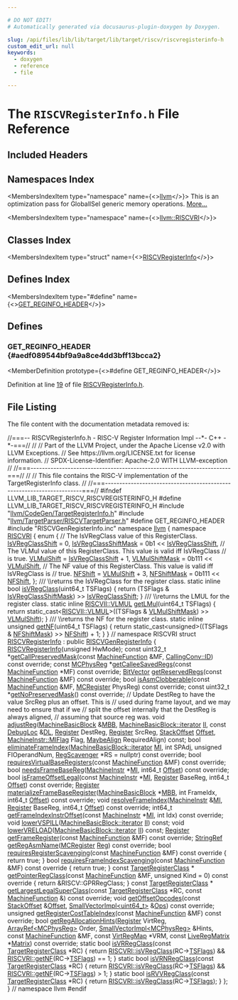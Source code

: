 ```yaml
---

# DO NOT EDIT!
# Automatically generated via docusaurus-plugin-doxygen by Doxygen.

slug: /api/files/lib/lib/target/lib/target/riscv/riscvregisterinfo-h
custom_edit_url: null
keywords:
  - doxygen
  - reference
  - file

---
```





# The `RISCVRegisterInfo.h` File Reference

<DoxygenPage pluginConfig={pluginConfig}>



## Included Headers

<IncludesList>
<IncludesListItem
  filePath="llvm/CodeGen/TargetRegisterInfo.h"
  permalink="/docs/api/files/include/include/llvm/include/llvm/codegen/targetregisterinfo-h"
  isLocal="true" />
<IncludesListItem
  filePath="llvm/TargetParser/RISCVTargetParser.h"
  permalink="/docs/api/files/include/include/llvm/include/llvm/targetparser/riscvtargetparser-h"
  isLocal="true" />
<IncludesListItem
  filePath="RISCVGenRegisterInfo.inc"
  permalink=""
  isLocal="true" />
</IncludesList>

## Namespaces Index

<MembersIndex>

<MembersIndexItem
  type="namespace"
  name={<><a href="/docs/api/namespaces/llvm">llvm</a></>}>
This is an optimization pass for GlobalISel generic memory operations. <a href="/docs/api/namespaces/llvm/#details">More...</a>
</MembersIndexItem>

<MembersIndexItem
  type="namespace"
  name={<><a href="/docs/api/namespaces/llvm/riscvri">llvm::RISCVRI</a></>}>
</MembersIndexItem>

</MembersIndex>

## Classes Index

<MembersIndex>

<MembersIndexItem
  type="struct"
  name={<><a href="/docs/api/structs/llvm/riscvregisterinfo">RISCVRegisterInfo</a></>}>
</MembersIndexItem>

</MembersIndex>

## Defines Index

<MembersIndex>

<MembersIndexItem
  type="#define"
  name={<><a href="#aedf089544bf9a9a8ce4dd3bff13bcca2">GET&#95;REGINFO&#95;HEADER</a></>}>
</MembersIndexItem>

</MembersIndex>


<SectionDefinition>

## Defines

### GET&#95;REGINFO&#95;HEADER {#aedf089544bf9a9a8ce4dd3bff13bcca2}

<MemberDefinition
  prototype={<>#define GET&#95;REGINFO&#95;HEADER</>}>

Definition at line <a href="#l00019">19</a> of file <a href="/docs/api/files/lib/lib/target/lib/target/riscv/riscvregisterinfo-h">RISCVRegisterInfo.h</a>.
</MemberDefinition>

</SectionDefinition>

## File Listing

The file content with the documentation metadata removed is:

<ProgramListing>

<Link id="l00001" /><CodeLine lineNumber="1"><Highlight kind="comment">//===-- RISCVRegisterInfo.h - RISC-V Register Information Impl --&#42;- C++ -&#42;-===//</Highlight><Highlight kind="normal"></Highlight></CodeLine>
<Link id="l00002" /><CodeLine lineNumber="2"><Highlight kind="normal"></Highlight><Highlight kind="comment">//</Highlight><Highlight kind="normal"></Highlight></CodeLine>
<Link id="l00003" /><CodeLine lineNumber="3"><Highlight kind="normal"></Highlight><Highlight kind="comment">// Part of the LLVM Project, under the Apache License v2.0 with LLVM Exceptions.</Highlight><Highlight kind="normal"></Highlight></CodeLine>
<Link id="l00004" /><CodeLine lineNumber="4"><Highlight kind="normal"></Highlight><Highlight kind="comment">// See https://llvm.org/LICENSE.txt for license information.</Highlight><Highlight kind="normal"></Highlight></CodeLine>
<Link id="l00005" /><CodeLine lineNumber="5"><Highlight kind="normal"></Highlight><Highlight kind="comment">// SPDX-License-Identifier: Apache-2.0 WITH LLVM-exception</Highlight><Highlight kind="normal"></Highlight></CodeLine>
<Link id="l00006" /><CodeLine lineNumber="6"><Highlight kind="normal"></Highlight><Highlight kind="comment">//</Highlight><Highlight kind="normal"></Highlight></CodeLine>
<Link id="l00007" /><CodeLine lineNumber="7"><Highlight kind="normal"></Highlight><Highlight kind="comment">//===----------------------------------------------------------------------===//</Highlight><Highlight kind="normal"></Highlight></CodeLine>
<Link id="l00008" /><CodeLine lineNumber="8"><Highlight kind="normal"></Highlight><Highlight kind="comment">//</Highlight><Highlight kind="normal"></Highlight></CodeLine>
<Link id="l00009" /><CodeLine lineNumber="9"><Highlight kind="normal"></Highlight><Highlight kind="comment">// This file contains the RISC-V implementation of the TargetRegisterInfo class.</Highlight><Highlight kind="normal"></Highlight></CodeLine>
<Link id="l00010" /><CodeLine lineNumber="10"><Highlight kind="normal"></Highlight><Highlight kind="comment">//</Highlight><Highlight kind="normal"></Highlight></CodeLine>
<Link id="l00011" /><CodeLine lineNumber="11"><Highlight kind="normal"></Highlight><Highlight kind="comment">//===----------------------------------------------------------------------===//</Highlight><Highlight kind="normal"></Highlight></CodeLine>
<Link id="l00012" /><CodeLine lineNumber="12"><Highlight kind="normal"></Highlight></CodeLine>
<Link id="l00013" /><CodeLine lineNumber="13"><Highlight kind="normal"></Highlight><Highlight kind="preprocessor">#ifndef LLVM&#95;LIB&#95;TARGET&#95;RISCV&#95;RISCVREGISTERINFO&#95;H</Highlight><Highlight kind="normal"></Highlight></CodeLine>
<Link id="l00014" /><CodeLine lineNumber="14"><Highlight kind="normal"></Highlight><Highlight kind="preprocessor">#define LLVM&#95;LIB&#95;TARGET&#95;RISCV&#95;RISCVREGISTERINFO&#95;H</Highlight><Highlight kind="normal"></Highlight></CodeLine>
<Link id="l00015" /><CodeLine lineNumber="15"><Highlight kind="normal"></Highlight></CodeLine>
<Link id="l00016" /><CodeLine lineNumber="16"><Highlight kind="normal"></Highlight><Highlight kind="preprocessor">#include &quot;<a href="/docs/api/files/include/include/llvm/include/llvm/codegen/targetregisterinfo-h">llvm/CodeGen/TargetRegisterInfo.h</a>&quot;</Highlight><Highlight kind="normal"></Highlight></CodeLine>
<Link id="l00017" /><CodeLine lineNumber="17"><Highlight kind="normal"></Highlight><Highlight kind="preprocessor">#include &quot;<a href="/docs/api/files/include/include/llvm/include/llvm/targetparser/riscvtargetparser-h">llvm/TargetParser/RISCVTargetParser.h</a>&quot;</Highlight><Highlight kind="normal"></Highlight></CodeLine>
<Link id="l00018" /><CodeLine lineNumber="18"><Highlight kind="normal"></Highlight></CodeLine>
<Link id="l00019" /><CodeLine lineNumber="19" lineLink="#aedf089544bf9a9a8ce4dd3bff13bcca2"><Highlight kind="normal"></Highlight><Highlight kind="preprocessor">#define GET&#95;REGINFO&#95;HEADER</Highlight><Highlight kind="normal"></Highlight></CodeLine>
<Link id="l00020" /><CodeLine lineNumber="20"><Highlight kind="normal"></Highlight><Highlight kind="preprocessor">#include &quot;RISCVGenRegisterInfo.inc&quot;</Highlight><Highlight kind="normal"></Highlight></CodeLine>
<Link id="l00021" /><CodeLine lineNumber="21"><Highlight kind="normal"></Highlight></CodeLine>
<Link id="l00022" /><CodeLine lineNumber="22"><Highlight kind="normal"></Highlight><Highlight kind="keyword">namespace </Highlight><Highlight kind="normal"><a href="/docs/api/namespaces/llvm">llvm</a> &#123;</Highlight></CodeLine>
<Link id="l00023" /><CodeLine lineNumber="23"><Highlight kind="normal"></Highlight></CodeLine>
<Link id="l00024" /><CodeLine lineNumber="24" lineLink="/docs/api/namespaces/llvm/riscvri"><Highlight kind="normal"></Highlight><Highlight kind="keyword">namespace </Highlight><Highlight kind="normal"><a href="/docs/api/namespaces/llvm/riscvri">RISCVRI</a> &#123;</Highlight></CodeLine>
<Link id="l00025" /><CodeLine lineNumber="25"><Highlight kind="normal"></Highlight><Highlight kind="keyword">enum</Highlight><Highlight kind="normal"> &#123;</Highlight></CodeLine>
<Link id="l00026" /><CodeLine lineNumber="26"><Highlight kind="normal">  </Highlight><Highlight kind="comment">// The IsVRegClass value of this RegisterClass.</Highlight><Highlight kind="normal"></Highlight></CodeLine>
<Link id="l00027" /><CodeLine lineNumber="27" lineLink="/docs/api/namespaces/llvm/riscvri/#a78e6c59845eada72aa855b2bb9f1e6b4ab70e0b2c69d11661822b76a39791f561"><Highlight kind="normal">  <a href="/docs/api/namespaces/llvm/riscvri/#a78e6c59845eada72aa855b2bb9f1e6b4ab70e0b2c69d11661822b76a39791f561">IsVRegClassShift</a> = 0,</Highlight></CodeLine>
<Link id="l00028" /><CodeLine lineNumber="28" lineLink="/docs/api/namespaces/llvm/riscvri/#a78e6c59845eada72aa855b2bb9f1e6b4a18d930e1cf574b2b37518c426338ab67"><Highlight kind="normal">  <a href="/docs/api/namespaces/llvm/riscvri/#a78e6c59845eada72aa855b2bb9f1e6b4a18d930e1cf574b2b37518c426338ab67">IsVRegClassShiftMask</a> = 0b1 &lt;&lt; <a href="/docs/api/namespaces/llvm/riscvri/#a78e6c59845eada72aa855b2bb9f1e6b4ab70e0b2c69d11661822b76a39791f561">IsVRegClassShift</a>,</Highlight></CodeLine>
<Link id="l00029" /><CodeLine lineNumber="29"><Highlight kind="normal">  </Highlight><Highlight kind="comment">// The VLMul value of this RegisterClass. This value is valid iff IsVRegClass</Highlight><Highlight kind="normal"></Highlight></CodeLine>
<Link id="l00030" /><CodeLine lineNumber="30"><Highlight kind="normal">  </Highlight><Highlight kind="comment">// is true.</Highlight><Highlight kind="normal"></Highlight></CodeLine>
<Link id="l00031" /><CodeLine lineNumber="31" lineLink="/docs/api/namespaces/llvm/riscvri/#a78e6c59845eada72aa855b2bb9f1e6b4aa1aab7fc1bc26b06971b5dee334b2755"><Highlight kind="normal">  <a href="/docs/api/namespaces/llvm/riscvri/#a78e6c59845eada72aa855b2bb9f1e6b4aa1aab7fc1bc26b06971b5dee334b2755">VLMulShift</a> = <a href="/docs/api/namespaces/llvm/riscvri/#a78e6c59845eada72aa855b2bb9f1e6b4ab70e0b2c69d11661822b76a39791f561">IsVRegClassShift</a> + 1,</Highlight></CodeLine>
<Link id="l00032" /><CodeLine lineNumber="32" lineLink="/docs/api/namespaces/llvm/riscvri/#a78e6c59845eada72aa855b2bb9f1e6b4a65b111b72f3fa0cb0aab3e18fb22f783"><Highlight kind="normal">  <a href="/docs/api/namespaces/llvm/riscvri/#a78e6c59845eada72aa855b2bb9f1e6b4a65b111b72f3fa0cb0aab3e18fb22f783">VLMulShiftMask</a> = 0b111 &lt;&lt; <a href="/docs/api/namespaces/llvm/riscvri/#a78e6c59845eada72aa855b2bb9f1e6b4aa1aab7fc1bc26b06971b5dee334b2755">VLMulShift</a>,</Highlight></CodeLine>
<Link id="l00033" /><CodeLine lineNumber="33"><Highlight kind="normal"></Highlight></CodeLine>
<Link id="l00034" /><CodeLine lineNumber="34"><Highlight kind="normal">  </Highlight><Highlight kind="comment">// The NF value of this RegisterClass. This value is valid iff IsVRegClass is</Highlight><Highlight kind="normal"></Highlight></CodeLine>
<Link id="l00035" /><CodeLine lineNumber="35"><Highlight kind="normal">  </Highlight><Highlight kind="comment">// true.</Highlight><Highlight kind="normal"></Highlight></CodeLine>
<Link id="l00036" /><CodeLine lineNumber="36" lineLink="/docs/api/namespaces/llvm/riscvri/#a78e6c59845eada72aa855b2bb9f1e6b4a61c080d5573d39f23cf0ed58399c7d8e"><Highlight kind="normal">  <a href="/docs/api/namespaces/llvm/riscvri/#a78e6c59845eada72aa855b2bb9f1e6b4a61c080d5573d39f23cf0ed58399c7d8e">NFShift</a> = <a href="/docs/api/namespaces/llvm/riscvri/#a78e6c59845eada72aa855b2bb9f1e6b4aa1aab7fc1bc26b06971b5dee334b2755">VLMulShift</a> + 3,</Highlight></CodeLine>
<Link id="l00037" /><CodeLine lineNumber="37" lineLink="/docs/api/namespaces/llvm/riscvri/#a78e6c59845eada72aa855b2bb9f1e6b4a5573d5572ea9c8a6f0c58234d2b5f09a"><Highlight kind="normal">  <a href="/docs/api/namespaces/llvm/riscvri/#a78e6c59845eada72aa855b2bb9f1e6b4a5573d5572ea9c8a6f0c58234d2b5f09a">NFShiftMask</a> = 0b111 &lt;&lt; <a href="/docs/api/namespaces/llvm/riscvri/#a78e6c59845eada72aa855b2bb9f1e6b4a61c080d5573d39f23cf0ed58399c7d8e">NFShift</a>,</Highlight></CodeLine>
<Link id="l00038" /><CodeLine lineNumber="38"><Highlight kind="normal">&#125;;</Highlight></CodeLine>
<Link id="l00039" /><CodeLine lineNumber="39"><Highlight kind="normal"></Highlight><Highlight kind="comment"></Highlight></CodeLine>
<Link id="l00040" /><CodeLine lineNumber="40"><Highlight kind="comment">/// \\returns the IsVRegClass for the register class.</Highlight><Highlight kind="normal"></Highlight></CodeLine>
<Link id="l00041" /><CodeLine lineNumber="41" lineLink="/docs/api/namespaces/llvm/riscvri/#af0b0c32a37a8ee1a3a8f8b3e1b2affa3"><Highlight kind="normal"></Highlight><Highlight kind="keyword">static</Highlight><Highlight kind="normal"> </Highlight><Highlight kind="keyword">inline</Highlight><Highlight kind="normal"> </Highlight><Highlight kind="keywordtype">bool</Highlight><Highlight kind="normal"> <a href="/docs/api/namespaces/llvm/riscvri/#af0b0c32a37a8ee1a3a8f8b3e1b2affa3">isVRegClass</a>(uint64&#95;t TSFlags) &#123;</Highlight></CodeLine>
<Link id="l00042" /><CodeLine lineNumber="42"><Highlight kind="normal">  </Highlight><Highlight kind="keywordflow">return</Highlight><Highlight kind="normal"> (TSFlags &amp; <a href="/docs/api/namespaces/llvm/riscvri/#a78e6c59845eada72aa855b2bb9f1e6b4a18d930e1cf574b2b37518c426338ab67">IsVRegClassShiftMask</a>) &gt;&gt; <a href="/docs/api/namespaces/llvm/riscvri/#a78e6c59845eada72aa855b2bb9f1e6b4ab70e0b2c69d11661822b76a39791f561">IsVRegClassShift</a>;</Highlight></CodeLine>
<Link id="l00043" /><CodeLine lineNumber="43"><Highlight kind="normal">&#125;</Highlight></CodeLine>
<Link id="l00044" /><CodeLine lineNumber="44"><Highlight kind="normal"></Highlight><Highlight kind="comment"></Highlight></CodeLine>
<Link id="l00045" /><CodeLine lineNumber="45"><Highlight kind="comment">/// \\returns the LMUL for the register class.</Highlight><Highlight kind="normal"></Highlight></CodeLine>
<Link id="l00046" /><CodeLine lineNumber="46" lineLink="/docs/api/namespaces/llvm/riscvri/#a6342cae1bd76356e312a8dbcedd1cf4f"><Highlight kind="normal"></Highlight><Highlight kind="keyword">static</Highlight><Highlight kind="normal"> </Highlight><Highlight kind="keyword">inline</Highlight><Highlight kind="normal"> <a href="/docs/api/namespaces/llvm/riscvii/#ab335a6694bd42d4d2f807ec281af1e1c">RISCVII::VLMUL</a> <a href="/docs/api/namespaces/llvm/riscvri/#a6342cae1bd76356e312a8dbcedd1cf4f">getLMul</a>(uint64&#95;t TSFlags) &#123;</Highlight></CodeLine>
<Link id="l00047" /><CodeLine lineNumber="47"><Highlight kind="normal">  </Highlight><Highlight kind="keywordflow">return</Highlight><Highlight kind="normal"> </Highlight><Highlight kind="keyword">static&#95;cast&lt;</Highlight><Highlight kind="normal"><a href="/docs/api/namespaces/llvm/riscvii/#ab335a6694bd42d4d2f807ec281af1e1c">RISCVII::VLMUL</a></Highlight><Highlight kind="keyword">&gt;</Highlight><Highlight kind="normal">((TSFlags &amp; <a href="/docs/api/namespaces/llvm/riscvri/#a78e6c59845eada72aa855b2bb9f1e6b4a65b111b72f3fa0cb0aab3e18fb22f783">VLMulShiftMask</a>) &gt;&gt; <a href="/docs/api/namespaces/llvm/riscvri/#a78e6c59845eada72aa855b2bb9f1e6b4aa1aab7fc1bc26b06971b5dee334b2755">VLMulShift</a>);</Highlight></CodeLine>
<Link id="l00048" /><CodeLine lineNumber="48"><Highlight kind="normal">&#125;</Highlight></CodeLine>
<Link id="l00049" /><CodeLine lineNumber="49"><Highlight kind="normal"></Highlight><Highlight kind="comment"></Highlight></CodeLine>
<Link id="l00050" /><CodeLine lineNumber="50"><Highlight kind="comment">/// \\returns the NF for the register class.</Highlight><Highlight kind="normal"></Highlight></CodeLine>
<Link id="l00051" /><CodeLine lineNumber="51" lineLink="/docs/api/namespaces/llvm/riscvri/#a98ed2715209a3dddd9b613c56c389210"><Highlight kind="normal"></Highlight><Highlight kind="keyword">static</Highlight><Highlight kind="normal"> </Highlight><Highlight kind="keyword">inline</Highlight><Highlight kind="normal"> </Highlight><Highlight kind="keywordtype">unsigned</Highlight><Highlight kind="normal"> <a href="/docs/api/namespaces/llvm/riscvri/#a98ed2715209a3dddd9b613c56c389210">getNF</a>(uint64&#95;t TSFlags) &#123;</Highlight></CodeLine>
<Link id="l00052" /><CodeLine lineNumber="52"><Highlight kind="normal">  </Highlight><Highlight kind="keywordflow">return</Highlight><Highlight kind="normal"> </Highlight><Highlight kind="keyword">static&#95;cast&lt;</Highlight><Highlight kind="keywordtype">unsigned</Highlight><Highlight kind="keyword">&gt;</Highlight><Highlight kind="normal">((TSFlags &amp; <a href="/docs/api/namespaces/llvm/riscvri/#a78e6c59845eada72aa855b2bb9f1e6b4a5573d5572ea9c8a6f0c58234d2b5f09a">NFShiftMask</a>) &gt;&gt; <a href="/docs/api/namespaces/llvm/riscvri/#a78e6c59845eada72aa855b2bb9f1e6b4a61c080d5573d39f23cf0ed58399c7d8e">NFShift</a>) + 1;</Highlight></CodeLine>
<Link id="l00053" /><CodeLine lineNumber="53"><Highlight kind="normal">&#125;</Highlight></CodeLine>
<Link id="l00054" /><CodeLine lineNumber="54"><Highlight kind="normal">&#125; </Highlight><Highlight kind="comment">// namespace RISCVRI</Highlight><Highlight kind="normal"></Highlight></CodeLine>
<Link id="l00055" /><CodeLine lineNumber="55"><Highlight kind="normal"></Highlight></CodeLine>
<Link id="l00056" /><CodeLine lineNumber="56" lineLink="/docs/api/structs/llvm/riscvregisterinfo"><Highlight kind="normal"></Highlight><Highlight kind="keyword">struct </Highlight><Highlight kind="normal"><a href="/docs/api/structs/llvm/riscvregisterinfo/#a4b15b21859e0755a1426d8b06b973d06">RISCVRegisterInfo</a> : </Highlight><Highlight kind="keyword">public</Highlight><Highlight kind="normal"> <a href="/docs/api/classes/riscvgenregisterinfo">RISCVGenRegisterInfo</a> &#123;</Highlight></CodeLine>
<Link id="l00057" /><CodeLine lineNumber="57"><Highlight kind="normal"></Highlight></CodeLine>
<Link id="l00058" /><CodeLine lineNumber="58"><Highlight kind="normal">  <a href="/docs/api/structs/llvm/riscvregisterinfo/#a4b15b21859e0755a1426d8b06b973d06">RISCVRegisterInfo</a>(</Highlight><Highlight kind="keywordtype">unsigned</Highlight><Highlight kind="normal"> HwMode);</Highlight></CodeLine>
<Link id="l00059" /><CodeLine lineNumber="59"><Highlight kind="normal"></Highlight></CodeLine>
<Link id="l00060" /><CodeLine lineNumber="60"><Highlight kind="normal">  </Highlight><Highlight kind="keyword">const</Highlight><Highlight kind="normal"> uint32&#95;t &#42;<a href="/docs/api/structs/llvm/riscvregisterinfo/#a314b61dda54f91c5b5b16c57495de91b">getCallPreservedMask</a>(</Highlight><Highlight kind="keyword">const</Highlight><Highlight kind="normal"> <a href="/docs/api/classes/llvm/machinefunction">MachineFunction</a> &amp;MF,</Highlight></CodeLine>
<Link id="l00061" /><CodeLine lineNumber="61"><Highlight kind="normal">                                       <a href="/docs/api/namespaces/llvm/callingconv/#abdf8cf606905c10634e831390981b0ed">CallingConv::ID</a>) </Highlight><Highlight kind="keyword">const override</Highlight><Highlight kind="normal">;</Highlight></CodeLine>
<Link id="l00062" /><CodeLine lineNumber="62"><Highlight kind="normal"></Highlight></CodeLine>
<Link id="l00063" /><CodeLine lineNumber="63"><Highlight kind="normal">  </Highlight><Highlight kind="keyword">const</Highlight><Highlight kind="normal"> <a href="/docs/api/namespaces/llvm/#aad72cfbb210808985a9dc19f4e5d8542">MCPhysReg</a> &#42;<a href="/docs/api/structs/llvm/riscvregisterinfo/#a24c02ac750fe944f0902c120ed0e773d">getCalleeSavedRegs</a>(</Highlight><Highlight kind="keyword">const</Highlight><Highlight kind="normal"> <a href="/docs/api/classes/llvm/machinefunction">MachineFunction</a> &#42;MF) </Highlight><Highlight kind="keyword">const override</Highlight><Highlight kind="normal">;</Highlight></CodeLine>
<Link id="l00064" /><CodeLine lineNumber="64"><Highlight kind="normal"></Highlight></CodeLine>
<Link id="l00065" /><CodeLine lineNumber="65"><Highlight kind="normal">  <a href="/docs/api/classes/llvm/bitvector">BitVector</a> <a href="/docs/api/structs/llvm/riscvregisterinfo/#a277355964aa533df56cf3e0de6701b3d">getReservedRegs</a>(</Highlight><Highlight kind="keyword">const</Highlight><Highlight kind="normal"> <a href="/docs/api/classes/llvm/machinefunction">MachineFunction</a> &amp;MF) </Highlight><Highlight kind="keyword">const override</Highlight><Highlight kind="normal">;</Highlight></CodeLine>
<Link id="l00066" /><CodeLine lineNumber="66"><Highlight kind="normal">  </Highlight><Highlight kind="keywordtype">bool</Highlight><Highlight kind="normal"> <a href="/docs/api/structs/llvm/riscvregisterinfo/#ab249b9c1f964160b8283b88d89524e87">isAsmClobberable</a>(</Highlight><Highlight kind="keyword">const</Highlight><Highlight kind="normal"> <a href="/docs/api/classes/llvm/machinefunction">MachineFunction</a> &amp;MF,</Highlight></CodeLine>
<Link id="l00067" /><CodeLine lineNumber="67"><Highlight kind="normal">                        <a href="/docs/api/classes/llvm/mcregister">MCRegister</a> PhysReg) </Highlight><Highlight kind="keyword">const override</Highlight><Highlight kind="normal">;</Highlight></CodeLine>
<Link id="l00068" /><CodeLine lineNumber="68"><Highlight kind="normal"></Highlight></CodeLine>
<Link id="l00069" /><CodeLine lineNumber="69"><Highlight kind="normal">  </Highlight><Highlight kind="keyword">const</Highlight><Highlight kind="normal"> uint32&#95;t &#42;<a href="/docs/api/structs/llvm/riscvregisterinfo/#ab2b51b83e4a81bcd5cdc3fcf63835032">getNoPreservedMask</a>() </Highlight><Highlight kind="keyword">const override</Highlight><Highlight kind="normal">;</Highlight></CodeLine>
<Link id="l00070" /><CodeLine lineNumber="70"><Highlight kind="normal"></Highlight></CodeLine>
<Link id="l00071" /><CodeLine lineNumber="71"><Highlight kind="normal">  </Highlight><Highlight kind="comment">// Update DestReg to have the value SrcReg plus an offset.  This is</Highlight><Highlight kind="normal"></Highlight></CodeLine>
<Link id="l00072" /><CodeLine lineNumber="72"><Highlight kind="normal">  </Highlight><Highlight kind="comment">// used during frame layout, and we may need to ensure that if we</Highlight><Highlight kind="normal"></Highlight></CodeLine>
<Link id="l00073" /><CodeLine lineNumber="73"><Highlight kind="normal">  </Highlight><Highlight kind="comment">// split the offset internally that the DestReg is always aligned,</Highlight><Highlight kind="normal"></Highlight></CodeLine>
<Link id="l00074" /><CodeLine lineNumber="74"><Highlight kind="normal">  </Highlight><Highlight kind="comment">// assuming that source reg was.</Highlight><Highlight kind="normal"></Highlight></CodeLine>
<Link id="l00075" /><CodeLine lineNumber="75"><Highlight kind="normal">  </Highlight><Highlight kind="keywordtype">void</Highlight><Highlight kind="normal"> <a href="/docs/api/structs/llvm/riscvregisterinfo/#aa4909014e5875c7b2d1cd6fdd7ab7e89">adjustReg</a>(<a href="/docs/api/classes/llvm/machinebasicblock">MachineBasicBlock</a> &amp;<a href="/docs/api/files/lib/lib/target/lib/target/arm/armslshardening-cpp/#a5958512eae2979bd2eb383977996a600">MBB</a>, <a href="/docs/api/classes/llvm/machinebasicblock/#ae34c996b58df9b9ce6695a0c8b70c533">MachineBasicBlock::iterator</a> <a href="/docs/api/files/lib/lib/target/lib/target/nvptx/nvvmintrrange-cpp/#ac5804672fc0850438d63caec770647f8">II</a>,</Highlight></CodeLine>
<Link id="l00076" /><CodeLine lineNumber="76"><Highlight kind="normal">                 </Highlight><Highlight kind="keyword">const</Highlight><Highlight kind="normal"> <a href="/docs/api/classes/llvm/debugloc">DebugLoc</a> &amp;<a href="/docs/api/files/lib/lib/target/lib/target/arm/armslshardening-cpp/#ad467c4ab9119043f9b7750ab986be61a">DL</a>, <a href="/docs/api/classes/llvm/register">Register</a> DestReg, <a href="/docs/api/classes/llvm/register">Register</a> SrcReg,</Highlight></CodeLine>
<Link id="l00077" /><CodeLine lineNumber="77"><Highlight kind="normal">                 <a href="/docs/api/classes/llvm/stackoffset">StackOffset</a> <a href="/docs/api/namespaces/llvm/#a05f5b9a11bdcc5feba62899f95dcf878a3134224cba2545bc57954d3b072aebb4">Offset</a>, <a href="/docs/api/classes/llvm/machineinstr/#aafacf84de1cb994a92dc045f4aa1d518">MachineInstr::MIFlag</a> Flag,</Highlight></CodeLine>
<Link id="l00078" /><CodeLine lineNumber="78"><Highlight kind="normal">                 <a href="/docs/api/structs/llvm/maybealign">MaybeAlign</a> RequiredAlign) </Highlight><Highlight kind="keyword">const</Highlight><Highlight kind="normal">;</Highlight></CodeLine>
<Link id="l00079" /><CodeLine lineNumber="79"><Highlight kind="normal"></Highlight></CodeLine>
<Link id="l00080" /><CodeLine lineNumber="80"><Highlight kind="normal">  </Highlight><Highlight kind="keywordtype">bool</Highlight><Highlight kind="normal"> <a href="/docs/api/structs/llvm/riscvregisterinfo/#afea15e305a01decf5c19eb0ccedc38a1">eliminateFrameIndex</a>(<a href="/docs/api/classes/llvm/machinebasicblock/#ae34c996b58df9b9ce6695a0c8b70c533">MachineBasicBlock::iterator</a> <a href="/docs/api/files/lib/lib/codegen/lib/codegen/globalisel/irtranslator-cpp/#abe44dfdea65b4f7e11e0a608ab708b76">MI</a>, </Highlight><Highlight kind="keywordtype">int</Highlight><Highlight kind="normal"> SPAdj,</Highlight></CodeLine>
<Link id="l00081" /><CodeLine lineNumber="81"><Highlight kind="normal">                           </Highlight><Highlight kind="keywordtype">unsigned</Highlight><Highlight kind="normal"> FIOperandNum,</Highlight></CodeLine>
<Link id="l00082" /><CodeLine lineNumber="82"><Highlight kind="normal">                           <a href="/docs/api/classes/llvm/regscavenger">RegScavenger</a> &#42;RS = </Highlight><Highlight kind="keyword">nullptr</Highlight><Highlight kind="normal">) </Highlight><Highlight kind="keyword">const override</Highlight><Highlight kind="normal">;</Highlight></CodeLine>
<Link id="l00083" /><CodeLine lineNumber="83"><Highlight kind="normal"></Highlight></CodeLine>
<Link id="l00084" /><CodeLine lineNumber="84"><Highlight kind="normal">  </Highlight><Highlight kind="keywordtype">bool</Highlight><Highlight kind="normal"> <a href="/docs/api/structs/llvm/riscvregisterinfo/#a03734d92bfe18e27f139b8a607b246a8">requiresVirtualBaseRegisters</a>(</Highlight><Highlight kind="keyword">const</Highlight><Highlight kind="normal"> <a href="/docs/api/classes/llvm/machinefunction">MachineFunction</a> &amp;MF) </Highlight><Highlight kind="keyword">const override</Highlight><Highlight kind="normal">;</Highlight></CodeLine>
<Link id="l00085" /><CodeLine lineNumber="85"><Highlight kind="normal"></Highlight></CodeLine>
<Link id="l00086" /><CodeLine lineNumber="86"><Highlight kind="normal">  </Highlight><Highlight kind="keywordtype">bool</Highlight><Highlight kind="normal"> <a href="/docs/api/structs/llvm/riscvregisterinfo/#a019cd64618c63f99af8a18d51edd11e6">needsFrameBaseReg</a>(<a href="/docs/api/classes/llvm/machineinstr">MachineInstr</a> &#42;<a href="/docs/api/files/lib/lib/codegen/lib/codegen/globalisel/irtranslator-cpp/#abe44dfdea65b4f7e11e0a608ab708b76">MI</a>, int64&#95;t <a href="/docs/api/namespaces/llvm/#a05f5b9a11bdcc5feba62899f95dcf878a3134224cba2545bc57954d3b072aebb4">Offset</a>) </Highlight><Highlight kind="keyword">const override</Highlight><Highlight kind="normal">;</Highlight></CodeLine>
<Link id="l00087" /><CodeLine lineNumber="87"><Highlight kind="normal"></Highlight></CodeLine>
<Link id="l00088" /><CodeLine lineNumber="88"><Highlight kind="normal">  </Highlight><Highlight kind="keywordtype">bool</Highlight><Highlight kind="normal"> <a href="/docs/api/structs/llvm/riscvregisterinfo/#a6a21527d94be9d791694dc9a374b4245">isFrameOffsetLegal</a>(</Highlight><Highlight kind="keyword">const</Highlight><Highlight kind="normal"> <a href="/docs/api/classes/llvm/machineinstr">MachineInstr</a> &#42;<a href="/docs/api/files/lib/lib/codegen/lib/codegen/globalisel/irtranslator-cpp/#abe44dfdea65b4f7e11e0a608ab708b76">MI</a>, <a href="/docs/api/classes/llvm/register">Register</a> BaseReg,</Highlight></CodeLine>
<Link id="l00089" /><CodeLine lineNumber="89"><Highlight kind="normal">                          int64&#95;t <a href="/docs/api/namespaces/llvm/#a05f5b9a11bdcc5feba62899f95dcf878a3134224cba2545bc57954d3b072aebb4">Offset</a>) </Highlight><Highlight kind="keyword">const override</Highlight><Highlight kind="normal">;</Highlight></CodeLine>
<Link id="l00090" /><CodeLine lineNumber="90"><Highlight kind="normal"></Highlight></CodeLine>
<Link id="l00091" /><CodeLine lineNumber="91"><Highlight kind="normal">  <a href="/docs/api/classes/llvm/register">Register</a> <a href="/docs/api/structs/llvm/riscvregisterinfo/#a497ba80da227001f952a7d30cfe0552f">materializeFrameBaseRegister</a>(<a href="/docs/api/classes/llvm/machinebasicblock">MachineBasicBlock</a> &#42;<a href="/docs/api/files/lib/lib/target/lib/target/arm/armslshardening-cpp/#a5958512eae2979bd2eb383977996a600">MBB</a>, </Highlight><Highlight kind="keywordtype">int</Highlight><Highlight kind="normal"> FrameIdx,</Highlight></CodeLine>
<Link id="l00092" /><CodeLine lineNumber="92"><Highlight kind="normal">                                        int64&#95;t <a href="/docs/api/namespaces/llvm/#a05f5b9a11bdcc5feba62899f95dcf878a3134224cba2545bc57954d3b072aebb4">Offset</a>) </Highlight><Highlight kind="keyword">const override</Highlight><Highlight kind="normal">;</Highlight></CodeLine>
<Link id="l00093" /><CodeLine lineNumber="93"><Highlight kind="normal"></Highlight></CodeLine>
<Link id="l00094" /><CodeLine lineNumber="94"><Highlight kind="normal">  </Highlight><Highlight kind="keywordtype">void</Highlight><Highlight kind="normal"> <a href="/docs/api/structs/llvm/riscvregisterinfo/#ad2b3e9a806b1c44edf1125a7eeb79801">resolveFrameIndex</a>(<a href="/docs/api/classes/llvm/machineinstr">MachineInstr</a> &amp;<a href="/docs/api/files/lib/lib/codegen/lib/codegen/globalisel/irtranslator-cpp/#abe44dfdea65b4f7e11e0a608ab708b76">MI</a>, <a href="/docs/api/classes/llvm/register">Register</a> BaseReg,</Highlight></CodeLine>
<Link id="l00095" /><CodeLine lineNumber="95"><Highlight kind="normal">                         int64&#95;t <a href="/docs/api/namespaces/llvm/#a05f5b9a11bdcc5feba62899f95dcf878a3134224cba2545bc57954d3b072aebb4">Offset</a>) </Highlight><Highlight kind="keyword">const override</Highlight><Highlight kind="normal">;</Highlight></CodeLine>
<Link id="l00096" /><CodeLine lineNumber="96"><Highlight kind="normal"></Highlight></CodeLine>
<Link id="l00097" /><CodeLine lineNumber="97"><Highlight kind="normal">  int64&#95;t <a href="/docs/api/structs/llvm/riscvregisterinfo/#adce425f688e985438ed2aa38300b07b0">getFrameIndexInstrOffset</a>(</Highlight><Highlight kind="keyword">const</Highlight><Highlight kind="normal"> <a href="/docs/api/classes/llvm/machineinstr">MachineInstr</a> &#42;<a href="/docs/api/files/lib/lib/codegen/lib/codegen/globalisel/irtranslator-cpp/#abe44dfdea65b4f7e11e0a608ab708b76">MI</a>,</Highlight></CodeLine>
<Link id="l00098" /><CodeLine lineNumber="98"><Highlight kind="normal">                                   </Highlight><Highlight kind="keywordtype">int</Highlight><Highlight kind="normal"> Idx) </Highlight><Highlight kind="keyword">const override</Highlight><Highlight kind="normal">;</Highlight></CodeLine>
<Link id="l00099" /><CodeLine lineNumber="99"><Highlight kind="normal"></Highlight></CodeLine>
<Link id="l00100" /><CodeLine lineNumber="100"><Highlight kind="normal">  </Highlight><Highlight kind="keywordtype">void</Highlight><Highlight kind="normal"> <a href="/docs/api/structs/llvm/riscvregisterinfo/#a7238a4dd92fc1bb51c004c49c2b22263">lowerVSPILL</a>(<a href="/docs/api/classes/llvm/machinebasicblock/#ae34c996b58df9b9ce6695a0c8b70c533">MachineBasicBlock::iterator</a> <a href="/docs/api/files/lib/lib/target/lib/target/nvptx/nvvmintrrange-cpp/#ac5804672fc0850438d63caec770647f8">II</a>) </Highlight><Highlight kind="keyword">const</Highlight><Highlight kind="normal">;</Highlight></CodeLine>
<Link id="l00101" /><CodeLine lineNumber="101"><Highlight kind="normal">  </Highlight><Highlight kind="keywordtype">void</Highlight><Highlight kind="normal"> <a href="/docs/api/structs/llvm/riscvregisterinfo/#a293e39e43b6f68064cdfd37061c84128">lowerVRELOAD</a>(<a href="/docs/api/classes/llvm/machinebasicblock/#ae34c996b58df9b9ce6695a0c8b70c533">MachineBasicBlock::iterator</a> <a href="/docs/api/files/lib/lib/target/lib/target/nvptx/nvvmintrrange-cpp/#ac5804672fc0850438d63caec770647f8">II</a>) </Highlight><Highlight kind="keyword">const</Highlight><Highlight kind="normal">;</Highlight></CodeLine>
<Link id="l00102" /><CodeLine lineNumber="102"><Highlight kind="normal"></Highlight></CodeLine>
<Link id="l00103" /><CodeLine lineNumber="103"><Highlight kind="normal">  <a href="/docs/api/classes/llvm/register">Register</a> <a href="/docs/api/structs/llvm/riscvregisterinfo/#a7e859708ad783a2c412c873b9dea6b4e">getFrameRegister</a>(</Highlight><Highlight kind="keyword">const</Highlight><Highlight kind="normal"> <a href="/docs/api/classes/llvm/machinefunction">MachineFunction</a> &amp;MF) </Highlight><Highlight kind="keyword">const override</Highlight><Highlight kind="normal">;</Highlight></CodeLine>
<Link id="l00104" /><CodeLine lineNumber="104"><Highlight kind="normal"></Highlight></CodeLine>
<Link id="l00105" /><CodeLine lineNumber="105"><Highlight kind="normal">  <a href="/docs/api/classes/llvm/stringref">StringRef</a> <a href="/docs/api/structs/llvm/riscvregisterinfo/#afe1c7195265e6e33e1496de311f7ebf9">getRegAsmName</a>(<a href="/docs/api/classes/llvm/mcregister">MCRegister</a> <a href="/docs/api/files/lib/lib/codegen/machinesink-cpp/#a359e1ff26f6d466d927a61aae45b05c3">Reg</a>) </Highlight><Highlight kind="keyword">const override</Highlight><Highlight kind="normal">;</Highlight></CodeLine>
<Link id="l00106" /><CodeLine lineNumber="106"><Highlight kind="normal"></Highlight></CodeLine>
<Link id="l00107" /><CodeLine lineNumber="107" lineLink="/docs/api/structs/llvm/riscvregisterinfo/#a08e69eb4f888c508479dc50ad1346169"><Highlight kind="normal">  </Highlight><Highlight kind="keywordtype">bool</Highlight><Highlight kind="normal"> <a href="/docs/api/structs/llvm/riscvregisterinfo/#a08e69eb4f888c508479dc50ad1346169">requiresRegisterScavenging</a>(</Highlight><Highlight kind="keyword">const</Highlight><Highlight kind="normal"> <a href="/docs/api/classes/llvm/machinefunction">MachineFunction</a> &amp;MF)</Highlight><Highlight kind="keyword"> const override </Highlight><Highlight kind="normal">&#123;</Highlight></CodeLine>
<Link id="l00108" /><CodeLine lineNumber="108"><Highlight kind="normal">    </Highlight><Highlight kind="keywordflow">return</Highlight><Highlight kind="normal"> </Highlight><Highlight kind="keyword">true</Highlight><Highlight kind="normal">;</Highlight></CodeLine>
<Link id="l00109" /><CodeLine lineNumber="109"><Highlight kind="normal">  &#125;</Highlight></CodeLine>
<Link id="l00110" /><CodeLine lineNumber="110"><Highlight kind="normal"></Highlight></CodeLine>
<Link id="l00111" /><CodeLine lineNumber="111" lineLink="/docs/api/structs/llvm/riscvregisterinfo/#a409d7cf428109f17eaf4a55acc69c9c4"><Highlight kind="normal">  </Highlight><Highlight kind="keywordtype">bool</Highlight><Highlight kind="normal"> <a href="/docs/api/structs/llvm/riscvregisterinfo/#a409d7cf428109f17eaf4a55acc69c9c4">requiresFrameIndexScavenging</a>(</Highlight><Highlight kind="keyword">const</Highlight><Highlight kind="normal"> <a href="/docs/api/classes/llvm/machinefunction">MachineFunction</a> &amp;MF)</Highlight><Highlight kind="keyword"> const override </Highlight><Highlight kind="normal">&#123;</Highlight></CodeLine>
<Link id="l00112" /><CodeLine lineNumber="112"><Highlight kind="normal">    </Highlight><Highlight kind="keywordflow">return</Highlight><Highlight kind="normal"> </Highlight><Highlight kind="keyword">true</Highlight><Highlight kind="normal">;</Highlight></CodeLine>
<Link id="l00113" /><CodeLine lineNumber="113"><Highlight kind="normal">  &#125;</Highlight></CodeLine>
<Link id="l00114" /><CodeLine lineNumber="114"><Highlight kind="normal"></Highlight></CodeLine>
<Link id="l00115" /><CodeLine lineNumber="115"><Highlight kind="normal">  </Highlight><Highlight kind="keyword">const</Highlight><Highlight kind="normal"> <a href="/docs/api/classes/llvm/targetregisterclass">TargetRegisterClass</a> &#42;</Highlight></CodeLine>
<Link id="l00116" /><CodeLine lineNumber="116" lineLink="/docs/api/structs/llvm/riscvregisterinfo/#abb71935589fd49e828bb9dd6d2fd7053"><Highlight kind="normal">  <a href="/docs/api/structs/llvm/riscvregisterinfo/#abb71935589fd49e828bb9dd6d2fd7053">getPointerRegClass</a>(</Highlight><Highlight kind="keyword">const</Highlight><Highlight kind="normal"> <a href="/docs/api/classes/llvm/machinefunction">MachineFunction</a> &amp;MF,</Highlight></CodeLine>
<Link id="l00117" /><CodeLine lineNumber="117"><Highlight kind="normal">                     </Highlight><Highlight kind="keywordtype">unsigned</Highlight><Highlight kind="normal"> Kind = 0)</Highlight><Highlight kind="keyword"> const override </Highlight><Highlight kind="normal">&#123;</Highlight></CodeLine>
<Link id="l00118" /><CodeLine lineNumber="118"><Highlight kind="normal">    </Highlight><Highlight kind="keywordflow">return</Highlight><Highlight kind="normal"> &amp;RISCV::GPRRegClass;</Highlight></CodeLine>
<Link id="l00119" /><CodeLine lineNumber="119"><Highlight kind="normal">  &#125;</Highlight></CodeLine>
<Link id="l00120" /><CodeLine lineNumber="120"><Highlight kind="normal"></Highlight></CodeLine>
<Link id="l00121" /><CodeLine lineNumber="121"><Highlight kind="normal">  </Highlight><Highlight kind="keyword">const</Highlight><Highlight kind="normal"> <a href="/docs/api/classes/llvm/targetregisterclass">TargetRegisterClass</a> &#42;</Highlight></CodeLine>
<Link id="l00122" /><CodeLine lineNumber="122"><Highlight kind="normal">  <a href="/docs/api/structs/llvm/riscvregisterinfo/#a12ace4f3daef15c858412ae8459af318">getLargestLegalSuperClass</a>(</Highlight><Highlight kind="keyword">const</Highlight><Highlight kind="normal"> <a href="/docs/api/classes/llvm/targetregisterclass">TargetRegisterClass</a> &#42;RC,</Highlight></CodeLine>
<Link id="l00123" /><CodeLine lineNumber="123"><Highlight kind="normal">                            </Highlight><Highlight kind="keyword">const</Highlight><Highlight kind="normal"> <a href="/docs/api/classes/llvm/machinefunction">MachineFunction</a> &amp;) </Highlight><Highlight kind="keyword">const override</Highlight><Highlight kind="normal">;</Highlight></CodeLine>
<Link id="l00124" /><CodeLine lineNumber="124"><Highlight kind="normal"></Highlight></CodeLine>
<Link id="l00125" /><CodeLine lineNumber="125"><Highlight kind="normal">  </Highlight><Highlight kind="keywordtype">void</Highlight><Highlight kind="normal"> <a href="/docs/api/structs/llvm/riscvregisterinfo/#a575bd978cab5f3910b4882f7f0c58217">getOffsetOpcodes</a>(</Highlight><Highlight kind="keyword">const</Highlight><Highlight kind="normal"> <a href="/docs/api/classes/llvm/stackoffset">StackOffset</a> &amp;<a href="/docs/api/namespaces/llvm/#a05f5b9a11bdcc5feba62899f95dcf878a3134224cba2545bc57954d3b072aebb4">Offset</a>,</Highlight></CodeLine>
<Link id="l00126" /><CodeLine lineNumber="126"><Highlight kind="normal">                        <a href="/docs/api/classes/llvm/smallvectorimpl">SmallVectorImpl&lt;uint64&#95;t&gt;</a> &amp;<a href="/docs/api/files/include/include/llvm/include/llvm/demangle/itaniumdemangle-h/#a926d7ce2143863b7a2afda0fca4d2b65">Ops</a>) </Highlight><Highlight kind="keyword">const override</Highlight><Highlight kind="normal">;</Highlight></CodeLine>
<Link id="l00127" /><CodeLine lineNumber="127"><Highlight kind="normal"></Highlight></CodeLine>
<Link id="l00128" /><CodeLine lineNumber="128"><Highlight kind="normal">  </Highlight><Highlight kind="keywordtype">unsigned</Highlight><Highlight kind="normal"> <a href="/docs/api/structs/llvm/riscvregisterinfo/#afafb9fe0c593f1f94f905d6186e8f712">getRegisterCostTableIndex</a>(</Highlight><Highlight kind="keyword">const</Highlight><Highlight kind="normal"> <a href="/docs/api/classes/llvm/machinefunction">MachineFunction</a> &amp;MF) </Highlight><Highlight kind="keyword">const override</Highlight><Highlight kind="normal">;</Highlight></CodeLine>
<Link id="l00129" /><CodeLine lineNumber="129"><Highlight kind="normal"></Highlight></CodeLine>
<Link id="l00130" /><CodeLine lineNumber="130"><Highlight kind="normal">  </Highlight><Highlight kind="keywordtype">bool</Highlight><Highlight kind="normal"> <a href="/docs/api/structs/llvm/riscvregisterinfo/#ad490ad7663a07141538a6f4049299550">getRegAllocationHints</a>(<a href="/docs/api/classes/llvm/register">Register</a> VirtReg, <a href="/docs/api/classes/llvm/arrayref">ArrayRef&lt;MCPhysReg&gt;</a> Order,</Highlight></CodeLine>
<Link id="l00131" /><CodeLine lineNumber="131"><Highlight kind="normal">                             <a href="/docs/api/classes/llvm/smallvectorimpl">SmallVectorImpl&lt;MCPhysReg&gt;</a> &amp;Hints,</Highlight></CodeLine>
<Link id="l00132" /><CodeLine lineNumber="132"><Highlight kind="normal">                             </Highlight><Highlight kind="keyword">const</Highlight><Highlight kind="normal"> <a href="/docs/api/classes/llvm/machinefunction">MachineFunction</a> &amp;MF, </Highlight><Highlight kind="keyword">const</Highlight><Highlight kind="normal"> <a href="/docs/api/classes/llvm/virtregmap">VirtRegMap</a> &#42;VRM,</Highlight></CodeLine>
<Link id="l00133" /><CodeLine lineNumber="133"><Highlight kind="normal">                             </Highlight><Highlight kind="keyword">const</Highlight><Highlight kind="normal"> <a href="/docs/api/classes/llvm/liveregmatrix">LiveRegMatrix</a> &#42;<a href="/docs/api/files/lib/lib/codegen/liveregmatrix-cpp/#a8989acb71bd355e02bcf3a930b5e54ea">Matrix</a>) </Highlight><Highlight kind="keyword">const override</Highlight><Highlight kind="normal">;</Highlight></CodeLine>
<Link id="l00134" /><CodeLine lineNumber="134"><Highlight kind="normal"></Highlight></CodeLine>
<Link id="l00135" /><CodeLine lineNumber="135" lineLink="/docs/api/structs/llvm/riscvregisterinfo/#acbb4c61a970c46bace27495c19538ac5"><Highlight kind="normal">  </Highlight><Highlight kind="keyword">static</Highlight><Highlight kind="normal"> </Highlight><Highlight kind="keywordtype">bool</Highlight><Highlight kind="normal"> <a href="/docs/api/structs/llvm/riscvregisterinfo/#acbb4c61a970c46bace27495c19538ac5">isVRRegClass</a>(</Highlight><Highlight kind="keyword">const</Highlight><Highlight kind="normal"> <a href="/docs/api/classes/llvm/targetregisterclass">TargetRegisterClass</a> &#42;RC) &#123;</Highlight></CodeLine>
<Link id="l00136" /><CodeLine lineNumber="136"><Highlight kind="normal">    </Highlight><Highlight kind="keywordflow">return</Highlight><Highlight kind="normal"> <a href="/docs/api/namespaces/llvm/riscvri/#af0b0c32a37a8ee1a3a8f8b3e1b2affa3">RISCVRI::isVRegClass</a>(RC-&gt;<a href="/docs/api/classes/llvm/targetregisterclass/#a1cc1ce48e42ab86c1419314bef07f00b">TSFlags</a>) &amp;&amp;</Highlight></CodeLine>
<Link id="l00137" /><CodeLine lineNumber="137"><Highlight kind="normal">           <a href="/docs/api/namespaces/llvm/riscvri/#a98ed2715209a3dddd9b613c56c389210">RISCVRI::getNF</a>(RC-&gt;<a href="/docs/api/classes/llvm/targetregisterclass/#a1cc1ce48e42ab86c1419314bef07f00b">TSFlags</a>) == 1;</Highlight></CodeLine>
<Link id="l00138" /><CodeLine lineNumber="138"><Highlight kind="normal">  &#125;</Highlight></CodeLine>
<Link id="l00139" /><CodeLine lineNumber="139"><Highlight kind="normal"></Highlight></CodeLine>
<Link id="l00140" /><CodeLine lineNumber="140" lineLink="/docs/api/structs/llvm/riscvregisterinfo/#a332bd6d18c6843b98cd5638ed6516bf1"><Highlight kind="normal">  </Highlight><Highlight kind="keyword">static</Highlight><Highlight kind="normal"> </Highlight><Highlight kind="keywordtype">bool</Highlight><Highlight kind="normal"> <a href="/docs/api/structs/llvm/riscvregisterinfo/#a332bd6d18c6843b98cd5638ed6516bf1">isVRNRegClass</a>(</Highlight><Highlight kind="keyword">const</Highlight><Highlight kind="normal"> <a href="/docs/api/classes/llvm/targetregisterclass">TargetRegisterClass</a> &#42;RC) &#123;</Highlight></CodeLine>
<Link id="l00141" /><CodeLine lineNumber="141"><Highlight kind="normal">    </Highlight><Highlight kind="keywordflow">return</Highlight><Highlight kind="normal"> <a href="/docs/api/namespaces/llvm/riscvri/#af0b0c32a37a8ee1a3a8f8b3e1b2affa3">RISCVRI::isVRegClass</a>(RC-&gt;<a href="/docs/api/classes/llvm/targetregisterclass/#a1cc1ce48e42ab86c1419314bef07f00b">TSFlags</a>) &amp;&amp; <a href="/docs/api/namespaces/llvm/riscvri/#a98ed2715209a3dddd9b613c56c389210">RISCVRI::getNF</a>(RC-&gt;<a href="/docs/api/classes/llvm/targetregisterclass/#a1cc1ce48e42ab86c1419314bef07f00b">TSFlags</a>) &gt; 1;</Highlight></CodeLine>
<Link id="l00142" /><CodeLine lineNumber="142"><Highlight kind="normal">  &#125;</Highlight></CodeLine>
<Link id="l00143" /><CodeLine lineNumber="143"><Highlight kind="normal"></Highlight></CodeLine>
<Link id="l00144" /><CodeLine lineNumber="144" lineLink="/docs/api/structs/llvm/riscvregisterinfo/#a6b0e6be6a451881260fcd7f29b7fb4fc"><Highlight kind="normal">  </Highlight><Highlight kind="keyword">static</Highlight><Highlight kind="normal"> </Highlight><Highlight kind="keywordtype">bool</Highlight><Highlight kind="normal"> <a href="/docs/api/structs/llvm/riscvregisterinfo/#a6b0e6be6a451881260fcd7f29b7fb4fc">isRVVRegClass</a>(</Highlight><Highlight kind="keyword">const</Highlight><Highlight kind="normal"> <a href="/docs/api/classes/llvm/targetregisterclass">TargetRegisterClass</a> &#42;RC) &#123;</Highlight></CodeLine>
<Link id="l00145" /><CodeLine lineNumber="145"><Highlight kind="normal">    </Highlight><Highlight kind="keywordflow">return</Highlight><Highlight kind="normal"> <a href="/docs/api/namespaces/llvm/riscvri/#af0b0c32a37a8ee1a3a8f8b3e1b2affa3">RISCVRI::isVRegClass</a>(RC-&gt;<a href="/docs/api/classes/llvm/targetregisterclass/#a1cc1ce48e42ab86c1419314bef07f00b">TSFlags</a>);</Highlight></CodeLine>
<Link id="l00146" /><CodeLine lineNumber="146"><Highlight kind="normal">  &#125;</Highlight></CodeLine>
<Link id="l00147" /><CodeLine lineNumber="147"><Highlight kind="normal">&#125;;</Highlight></CodeLine>
<Link id="l00148" /><CodeLine lineNumber="148"><Highlight kind="normal">&#125; </Highlight><Highlight kind="comment">// namespace llvm</Highlight><Highlight kind="normal"></Highlight></CodeLine>
<Link id="l00149" /><CodeLine lineNumber="149"><Highlight kind="normal"></Highlight></CodeLine>
<Link id="l00150" /><CodeLine lineNumber="150"><Highlight kind="normal"></Highlight><Highlight kind="preprocessor">#endif</Highlight></CodeLine>

</ProgramListing>

</DoxygenPage>
